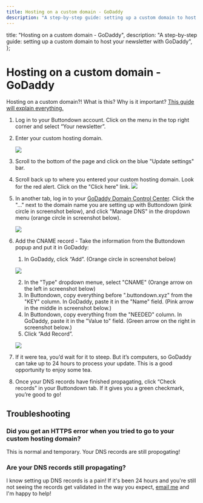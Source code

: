 ```yaml
---
title: Hosting on a custom domain - GoDaddy
description: "A step-by-step guide: setting up a custom domain to host your newsletter with GoDaddy"
---
```



  title: "Hosting on a custom domain - GoDaddy",
  description:
    "A step-by-step guide: setting up a custom domain to host your newsletter with GoDaddy",
};

# Hosting on a custom domain - GoDaddy

<Notice variant="info">
Hosting on a custom domain?!  What is this? Why is it important?  <a
    className="text-green-800 underline"
    href="https://docs.buttondown.email/getting-started/hosting-on-a-custom-domain"
  >This guide will explain everything.</a>
</Notice>

1. Log in to your Buttondown account. Click on the menu in the top right corner and select “Your newsletter”.

2. Enter your custom hosting domain.

    ![](/images/hosting-domains/hosting-domain2.png)

3.  Scroll to the bottom of the page and click on the blue "Update settings" bar.
4. Scroll back up to where you entered your custom hosting domain.  Look for the red alert.  Click on the "Click here" link. 
    ![](/images/hosting-domains/red-alert.png)
5. In another tab, log in to your [GoDaddy Domain Control Center](https://dcc.godaddy.com/domains?showAdvanceListView=true&).  Click the "..." next to the domain name you are setting up with Buttondown (pink circle in screenshot below), and click "Manage DNS" in the dropdown menu (orange circle in screenshot below).

    ![](/images/hosting-domains/godaddy-webpanel-navigation.png)
6. Add the CNAME record - Take the information from the Buttondown popup and put it in GoDaddy:

   1. In GoDaddy, click “Add”. (Orange circle in screenshot below)
    
    ![](/images/hosting-domains/godaddy-add-record.png)
    
   2. In the "Type" dropdown menue, select "CNAME" (Orange arrow on the left in screenshot below)
   3. In Buttondown, copy everything before ".buttondown.xyz" from the "KEY" column.  In GoDaddy, paste it in the "Name" field. (Pink arrow in the middle in screenshot below.)
   4. In Buttondown, copy everything from the "NEEDED" column.  In GoDaddy, paste it in the "Value to" field. (Green arrow on the right in screenshot below.)
   5. Click “Add Record”.

    ![](/images/hosting-domains/godaddy-add-cname-record.png)

8. If it were tea, you’d wait for it to steep. But it’s computers, so GoDaddy can take up to 24 hours to process your update. This is a good opportunity to enjoy some tea.

9. Once your DNS records have finished propagating, click “Check records” in your Buttondown tab. If it gives you a green checkmark, you’re good to go!

##  Troubleshooting

### Did you get an HTTPS error when you tried to go to your custom hosting domain?

This is normal and temporary.  Your DNS records are still propogating!

###  Are your DNS records still propagating?

I know setting up DNS records is a pain! If it's been 24 hours and you're still not seeing the records get validated in the way you expect, <a href="mailto:justin@buttondown.email">email me</a> and I'm happy to help!
